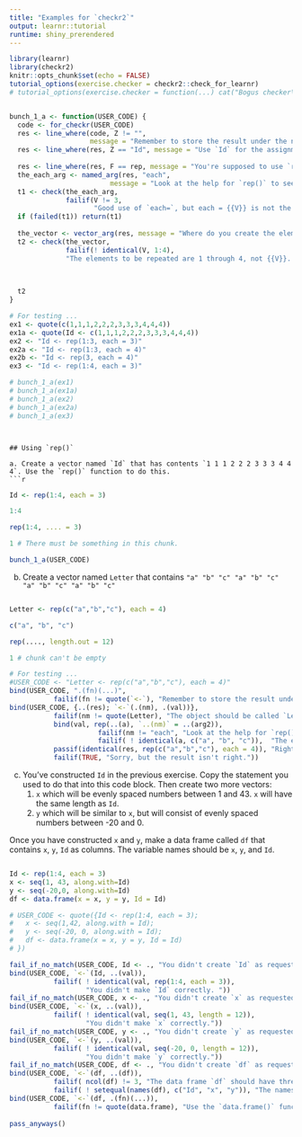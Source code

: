 ```yaml
---
title: "Examples for `checkr2`"
output: learnr::tutorial
runtime: shiny_prerendered
---
```


```r
library(learnr)
library(checkr2)
knitr::opts_chunk$set(echo = FALSE)
tutorial_options(exercise.checker = checkr2::check_for_learnr)
# tutorial_options(exercise.checker = function(...) cat("Bogus checker\n"))


bunch_1_a <- function(USER_CODE) {
  code <- for_checkr(USER_CODE)
  res <- line_where(code, Z != "", 
                    message = "Remember to store the result under the name `Id`.")
  res <- line_where(res, Z == "Id", message = "Use `Id` for the assignment, not {{Z}}.")
  
  res <- line_where(res, F == rep, message = "You're supposed to use `rep()`.")
  the_each_arg <- named_arg(res, "each", 
                         message = "Look at the help for `rep()` to see what arguments are available to control the pattern of repetition. (These are documented under `...`)")
  t1 <- check(the_each_arg,
              failif(V != 3, 
                     "Good use of `each=`, but each = {{V}} is not the right value."))
  if (failed(t1)) return(t1)
  
  the_vector <- vector_arg(res, message = "Where do you create the elements to be repeated?")
  t2 <- check(the_vector, 
              failif(! identical(V, 1:4), 
              "The elements to be repeated are 1 through 4, not {{V}}. Where do you construct the set 1:4 to pass to `rep()`?"))
  
  

  t2 
}
```


```r
# For testing ...
ex1 <- quote(c(1,1,1,2,2,2,3,3,3,4,4,4))
ex1a <- quote(Id <- c(1,1,1,2,2,2,3,3,3,4,4,4))
ex2 <- "Id <- rep(1:3, each = 3)"
ex2a <- "Id <- rep(1:3, each = 4)"
ex2b <- "Id <- rep(3, each = 4)"
ex3 <- "Id <- rep(1:4, each = 3)"

# bunch_1_a(ex1)
# bunch_1_a(ex1a)
# bunch_1_a(ex2)
# bunch_1_a(ex2a)
# bunch_1_a(ex3)

```
```


## Using `rep()`

a. Create a vector named `Id` that has contents `1 1 1 2 2 2 3 3 3 4 4 4`. Use the `rep()` function to do this.
```r

```

```r
Id <- rep(1:4, each = 3)
```

```r
1:4
```

```r
rep(1:4, .... = 3) 
```

```r
1 # There must be something in this chunk.
```

```r
bunch_1_a(USER_CODE)
```






b. Create a vector named `Letter` that contains `"a" "b" "c" "a" "b" "c" "a" "b" "c" "a" "b" "c"`
```r

```

```r
Letter <- rep(c("a","b","c"), each = 4)
```

```r
c("a", "b", "c")
```

```r
rep(...., length.out = 12)
```

```r
1 # chunk can't be empty
```

```r
# For testing ...
#USER_CODE <- "Letter <- rep(c("a","b","c"), each = 4)"
bind(USER_CODE, ".(fn)(...)",
           failif(fn != quote(`<-`), "Remember to store the result under the name `Letter`."))
bind(USER_CODE, {..(res); `<-`(.(nm), .(val))},
           failif(nm != quote(Letter), "The object should be called `Letter`, not '{{nm}}'."),
           bind(val, rep(..(a), `..(nm)` = ..(arg2)),
                      failif(nm != "each", "Look at the help for `rep()` to see what arguments are available to control the pattern of repetition. (These are documented under `...`)"),
                      failif( ! identical(a, c("a", "b", "c")),  "The elements to be repeated are `\"a\", \"b\", \"c\"`, not {{a}}. Where do you construct that set to hand to `rep()`?")),
           passif(identical(res, rep(c("a","b","c"), each = 4)), "Right!"),
           failif(TRUE, "Sorry, but the result isn't right."))

```


c. You've constructed `Id` in the previous exercise. Copy the statement you used to do that into this code block. Then create two more vectors:
    1. `x` which will be evenly spaced numbers between 1 and 43. `x` will have the same length as `Id`.
    2. `y` which will be similar to `x`, but will consist of evenly spaced numbers between -20 and 0.
    
Once you have constructed `x` and `y`, make a data frame called `df` that contains `x`, `y`, `Id` as columns. The variable names should be `x`, `y`, and `Id`.

```r

```

```r
Id <- rep(1:4, each = 3)
x <- seq(1, 43, along.with=Id)
y <- seq(-20,0, along.with=Id)
df <- data.frame(x = x, y = y, Id = Id)
```

```r
# USER_CODE <- quote({Id <- rep(1:4, each = 3);
#   x <- seq(1,42, along.with = Id);
#   y <- seq(-20, 0, along.with = Id);
#   df <- data.frame(x = x, y = y, Id = Id)
# })

fail_if_no_match(USER_CODE, Id <- ., "You didn't create `Id` as requested.")
bind(USER_CODE, `<-`(Id, ..(val)),
           failif( ! identical(val, rep(1:4, each = 3)), 
                   "You didn't make `Id` correctly. "))
fail_if_no_match(USER_CODE, x <- ., "You didn't create `x` as requested.")
bind(USER_CODE, `<-`(x, ..(val)),
           failif( ! identical(val, seq(1, 43, length = 12)),
                   "You didn't make `x` correctly."))
fail_if_no_match(USER_CODE, y <- ., "You didn't create `y` as requested.")
bind(USER_CODE, `<-`(y, ..(val)),
           failif( ! identical(val, seq(-20, 0, length = 12)),
                   "You didn't make `y` correctly."))
fail_if_no_match(USER_CODE, df <- ., "You didn't create `df` as requested.")
bind(USER_CODE, `<-`(df, ..(df)),
           failif( ncol(df) != 3, "The data frame `df` should have three columns, not {{ncol(df)}}."),
           failif( ! setequal(names(df), c("Id", "x", "y")), "The names of the data frame variables should be `Id`, `x`, `y`. You've got {{paste(paste0('`', names(df), '`'), collapse=', ')}}."))
bind(USER_CODE, `<-`(df, .(fn)(...)),
           failif(fn != quote(data.frame), "Use the `data.frame()` function to make the data frame"))
           
pass_anyways()


```

